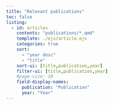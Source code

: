 ```yaml
---
title: "Relevant publications"
toc: false
listing:
  - id: articles
    contents: "publications/*.qmd"
    template: ./ejs/article.ejs
    categories: true
    sort:
      - "year desc"
      - "title"
    sort-ui: [title,publication,year]
    filter-ui: [title,publication,year]
    #page-size: 10
    field-display-names: 
      publication: "Publication"
      year: "Year"
---
```


:::{#articles}
:::